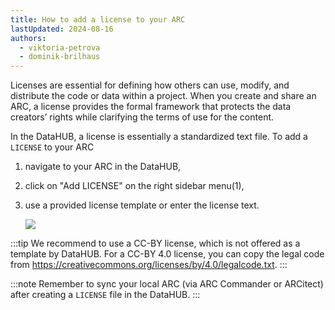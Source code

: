 ```yaml
---
title: How to add a license to your ARC
lastUpdated: 2024-08-16
authors:
  - viktoria-petrova
  - dominik-brilhaus
---
```



Licenses are essential for defining how others can use, modify, and distribute the code or data within a project. When you create and share an ARC, a license provides the formal framework that protects the data creators’ rights while clarifying the terms of use for the content.

In the DataHUB, a license is essentially a standardized text file. 
To add a `LICENSE` to your ARC

<Steps>

1. navigate to your ARC in the DataHUB,
2. click on "Add LICENSE" on the right sidebar menu(1),
3. use a provided license template or enter the license text.

    ![](@images/datahub/datahub-add-license.drawio.png)

</Steps>

:::tip
We recommend to use a CC-BY license, which is not offered as a template by DataHUB. For a CC-BY 4.0 license, you can copy the legal code from https://creativecommons.org/licenses/by/4.0/legalcode.txt.
:::

:::note
Remember to sync your local ARC (via ARC Commander or ARCitect) after creating a `LICENSE` file in the DataHUB.
:::
